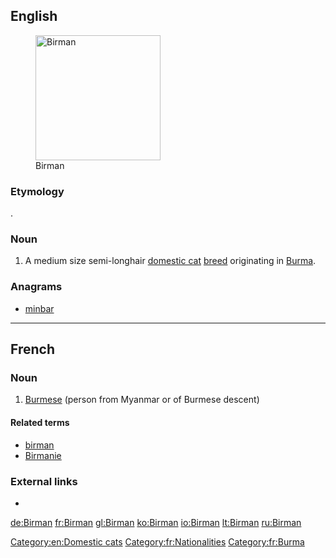{{also|birman}}
==English==
[[Image:Minerva-25.jpg|thumb|200px|Birman]]

===Etymology===
{{etyl|fr|en}} {{m|fr|Birman}}.

===Noun===
{{en-noun|head=[[Birman]]|~}}

# A medium size semi-longhair [[domestic cat]] [[breed]] originating in [[Burma]].

{{wikipedia|Birman}}
{{commonscat|Birman}}

===Anagrams===
* [[minbar#English|minbar]]

[[Category:en:Domestic cats]]

----

==French==

===Noun===
{{fr-noun|m|f=Birmane}}

# [[Burmese]] (person from Myanmar or of Burmese descent)

====Related terms====
* [[birman]]
* [[Birmanie]]

===External links===
* {{R:TLFi}}

[[Category:fr:Nationalities]]
[[Category:fr:Burma]]

[[de:Birman]]
[[fr:Birman]]
[[gl:Birman]]
[[ko:Birman]]
[[io:Birman]]
[[lt:Birman]]
[[ru:Birman]]